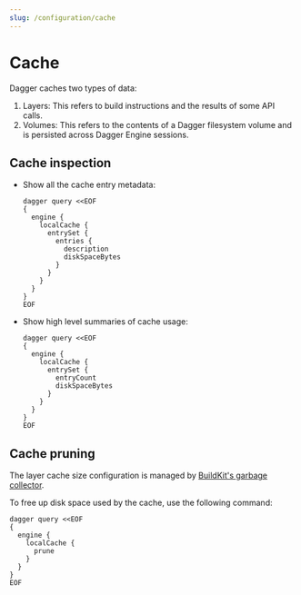 ```yaml
---
slug: /configuration/cache
---
```



# Cache

Dagger caches two types of data:

1. Layers: This refers to build instructions and the results of some API calls.
2. Volumes: This refers to the contents of a Dagger filesystem volume and is persisted across Dagger Engine sessions.

## Cache inspection

- Show all the cache entry metadata:

    ```shell
    dagger query <<EOF
    {
      engine {
        localCache {
          entrySet {
            entries {
              description
              diskSpaceBytes
            }
          }
        }
      }
    }
    EOF
    ```

- Show high level summaries of cache usage:

    ```shell
    dagger query <<EOF
    {
      engine {
        localCache {
          entrySet {
            entryCount
            diskSpaceBytes
          }
        }
      }
    }
    EOF
    ```

## Cache pruning

The layer cache size configuration is managed by [BuildKit's garbage collector](https://github.com/moby/buildkit/blob/v0.17.0/docs/buildkitd.toml.md?plain=1#L66-L82).

To free up disk space used by the cache, use the following command:

```shell
dagger query <<EOF
{
  engine {
    localCache {
      prune
    }
  }
}
EOF
```
